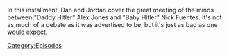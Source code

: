{{DEFAULTSORT:
    #_EPISODE_0864:October 25, 2023
}}{{Episode
    | title           = October 25, 2023
    | caption         = Listen to this episode on [https://knowledgefight.libsyn.com/864-october-25-2023 Libsyn] [None Spotify]
    | episodeNumber   = 864
    | length          = 02:14:37
    | airDate         = October 30, 2023
    | coverageDate    = October 25, 2023
    | previousEpisode = [[863: Keepin' It Fake, With Vivek]]
    | nextEpisode     = [[865: Chatting with Anna Merlan]]
}}

{{Stub}}

In this installment, Dan and Jordan cover the great meeting of the minds between "Daddy Hitler" Alex Jones and "Baby Hitler" Nick Fuentes.  It's not as much of a debate as it was advertised to be, but it's just as bad as one would expect.

[[Category:Episodes]]

